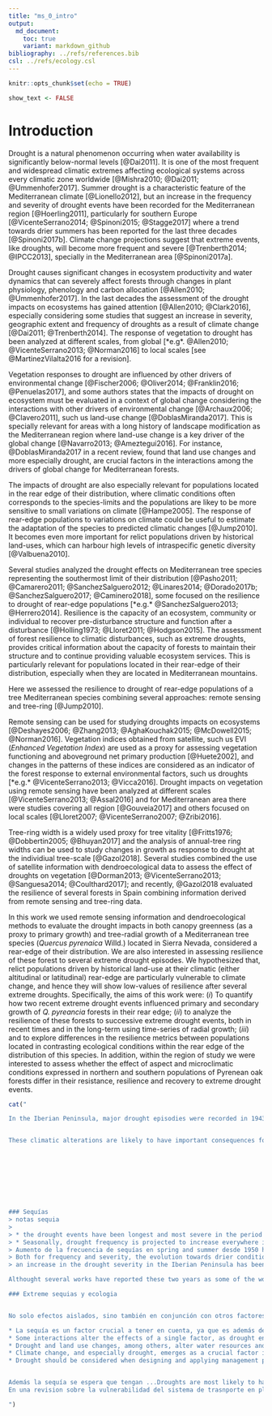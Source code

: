 ```yaml
---
title: "ms_0_intro"
output:  
  md_document:
    toc: true
    variant: markdown_github
bibliography: ../refs/references.bib
csl: ../refs/ecology.csl
---
```


```r
knitr::opts_chunk$set(echo = TRUE)
```

```r
show_text <- FALSE
```

# Introduction

Drought is a natural phenomenon occurring when water availability is significantly below-normal levels [@Dai2011]. It is one of the most frequent and widespread climatic extremes affecting ecological systems across every climatic zone worldwide [@Mishra2010; @Dai2011; @Ummenhofer2017]. Summer drought is a characteristic feature of the Mediterranean climate [@Lionello2012], but an increase in the frequency and severity of drought events have been recorded for the Mediterranean region [@Hoerling2011], particularly for southern Europe [@VicenteSerrano2014; @Spinoni2015; @Stagge2017] where a trend towards drier summers has been reported for the last three decades [@Spinoni2017b]. Climate change projections suggest that extreme events, like droughts, will become more frequent and severe [@Trenberth2014; @IPCC2013], specially in the Mediterranean area [@Spinoni2017a].

Drought causes significant changes in ecosystem productivity and water dynamics that can severely affect forests through changes in plant physiology, phenology and carbon allocation [@Allen2010; @Ummenhofer2017]. In the last decades the assessment of the drought impacts on ecosystems has gained attention [@Allen2010; @Clark2016], especially considering some studies that suggest an increase in severity, geographic extent and frequency of droughts as a result of climate change [@Dai2011; @Trenberth2014]. The response of vegetation to drought has been analyzed at different scales, from global [*e.g*. @Allen2010; @VicenteSerrano2013; @Norman2016] to local scales [see @MartinezVilalta2016 for a revision].  

Vegetation responses to drought are influenced by other drivers of environmental change [@Fischer2006; @Oliver2014; @Franklin2016; @Penuelas2017], and some authors states that the impacts of drought on ecosystem must be evaluated in a context of global change considering the interactions with other drivers of environmental change [@Archaux2006; @Clavero2011], such us land-use change [@DoblasMiranda2017]. This is specially relevant for areas with a long history of landscape modification as the Mediterranean region where land-use change is a key driver of the global change [@Navarro2013; @Ameztegui2016]. For instance, @DoblasMiranda2017 in a recent review, found that land use changes and more especially drought, are crucial factors in the interactions among the drivers of global change for Mediterranean forests. 

The impacts of drought are also especially relevant for populations located in the rear edge of their distribution, where climatic conditions often corresponds to the species-limits and the populations are likey to be more sensitive to small variations on climate [@Hampe2005]. The response of rear-edge populations to variations on climate could be useful to estimate the adaptation of the species to predicted climatic changes [@Jump2010]. It becomes even more important for relict populations driven by historical land-uses, which can harbour high levels of intraspecific genetic diversity [@Valbuena2010]. 

Several studies analyzed the drought effects on Mediterranean tree species representing the southermost limit of their distribution [@Pasho2011; @Camarero2011; @SanchezSalguero2012; @Linares2014; @Dorado2017b; @SanchezSalguero2017; @Caminero2018], some focused on the resilience to drought of rear-edge populations [*e.g.* @SanchezSalguero2013; @Herrero2014]. Resilience is the capacity of an ecosystem, community or individual to recover pre-disturbance structure and function after a disturbance [@Holling1973; @Lloret2011; @Hodgson2015]. The assessment of forest resilience to climatic disturbances, such as extreme droughts, provides critical information about the capacity of forests to maintain their structure and to continue providing valuable ecosystem services. This is particularly relevant for populations located in their rear-edge of their distribution, especially when they are located in Mediterranean mountains.

Here we assessed the resilience to drought of rear-edge populations of a tree Mediterranean species combining several approaches: remote sensing and tree-ring [@Jump2010]. 

Remote sensing can be used for studying droughts impacts on ecosystems [@Deshayes2006; @Zhang2013; @AghaKouchak2015; @McDowell2015; @Norman2016]. Vegetation indices obtained from satellite, such us EVI (*Enhanced Vegetation Index*) are used as a proxy for assessing vegetation functioning and aboveground net primary production [@Huete2002], and changes in the patterns of these indices are considered as an indicator of the forest response to external environmental factors, such us droughts [*e.g.* @VicenteSerrano2013; @Vicca2016]. Drought impacts on vegetation using remote sensing have been analyzed at different scales [@VicenteSerrano2013; @Assal2016] and for Mediterranean area there were studies covering all region [@Gouveia2017] and others focused on local scales [@Lloret2007; @VicenteSerrano2007; @Zribi2016].

Tree-ring width is a widely used proxy for tree vitality [@Fritts1976; @Dobbertin2005; @Bhuyan2017] and the analysis of annual-tree ring widths can be used to study changes in growth as response to drought at the individiual tree-scale [@Gazol2018]. Several studies combined the use of satellite information with dendroecological data to assess the effect of droughts on vegetation [@Dorman2013; @VicenteSerrano2013; @Sanguesa2014; @Coulthard2017]; and recently, @Gazol2018 evaluated the resilience of several forests in Spain combining information derived from remote sensing and tree-ring data. 

In this work we used remote sensing information and dendroecological methods to evaluate the drought impacts in both canopy greenness (as a proxy to primary growth) and tree-radial growth of a Mediterranean tree species (*Quercus pyrenaica* Willd.) located in Sierra Nevada, considered a rear-edge of their distribution. We are also interested in assessing resilience of these forest to several extreme drought episodes. We hypothesized that, relict populations driven by historical land-use at their climatic (either altitudinal or latitudinal) rear-edge are particularly vulnerable to climate change, and hence they will show low-values of resilience after several extreme droughts. Specifically, the aims of this work were: (*i*) To quantify how two recent extreme drought events influenced primary and secondary growth of *Q. pyreancia* forests in their rear edge; (*ii*) to analyze the resilience of these forests to successive extreme drought events, both in recent times and in the long-term using time-series of radial growth; (*iii*) and to explore differences in the resilience metrics between populations located in contrasting ecological conditions within the rear edge of the distribution of this species. In addition, within the region of study we were interested to assess whether the effect of aspect and microclimatic conditions expressed in northern and southern populations of Pyrenean oak forests differ in their resistance, resilience and recovery to extreme drought events.

```r
cat("

In the Iberian Peninsula, major drought episodies were recorded in 1943, 1981, 1995, 2000 and 2005 [@VicenteSerrano2014; @Guerreiro2017]. The 2004/2005 and 2011/2012 hydrological years are considered two of the worst drought periods recorded in the Iberian Peninsula, particularly in the southern sector [@GarciaHerrera2007; @Gouveia2015; @Trigo2013; @Guerreiro2017; @Pascoa2017]. These events were extreme in both its magnitude and spatial extent [@Gouveia2014].


These climatic alterations are likely to have important consequences for tree species dynamics at local and regional scales ( Peñuelas and Boada 2003 , Van Mantgem et al. 2009 , Matías and Jump 2015 ).









### Sequías 
> notas sequia
> 
> * the drought events have been longest and most severe in the period 1991-2010 for mediterranean are of Southern Europe  
> * Seasonally, drought frequency is projected to increase everywhere in Europe for both scenarios in spring and summer, especially over southern Europe, and less intensely in autumn [@Spinoni2017a]
> Aumento de la frecuencia de sequías en spring and summer desde 1950 hasta 2014 [@Spinoni2017b]
> Both for frequency and severity, the evolution towards drier conditions is more relevant in the last three decades over Mediterranean area in summer, 
> an increase in the drought severity in the Iberian Peninsula has been observed in the last decades [@VicenteSerrano2014]. 

Althought several works have reported these two years as some of the worst drought events, we characterised the drought at several spatio-temporal scales in the study area. From a long-term perspective, we compare the accumulated monthly precipitation at a meteorological station (Granada, Base Aérea) during the hydrological years 2004-2005 and 2011-2012 with the average of accumulated monthly precipitation for the period 1950-2015.

### Extreme sequias y ecologia 


No solo efectos aislados, sino también en conjunción con otros factores, sobre todo en el mediterráneo donde convergen muchos de los factores que pueden interaccionar: 

* La sequía es un factor crucial a tener en cuenta, ya que es además de los efectos que puede tener de forma aislada, se ha visto que además presenta muchas interacciones con otros factores, siendo por tanto un factor crucial (`$IMPROVE$` ver [@DoblasMiranda2017]):
* Some interactions alter the effects of a single factor, as drought enhances or decreases the effects of atmospheric components on plant ecophysiology
* Drought and land use changes, among others, alter water resources and lead to land degradation, vegetation regeneration decline, and expansion of forest diseases.
* Climate change, and especially drought, emerges as a crucial factor in most of the reviewed interactions and therefore it should be considered when it comes to designing and applying international management policies
* Drought should be considered when designing and applying management policies.


Además la sequía se espera que tengan ...Droughts are most likely to have the largest and most long-lasting impacts globally due to large indirect and lagged impacts and long recovery especially for forest ecosystems (ver  18 en @Ummenhofer2017). Así por ejemplo se ha visto que todos los biomas presentan una vulnerabilidad similar ...
En una revision sobre la vulnerabilidad del sistema de trasnporte en plantas al embolismo inducido por sequía, ha mostrado que una convergencia de la vulnerabilidad de los bosques a la sequía, mostrando que todos los biomas son igualmente vulnerables a los fallos hidráulicos independientemente del régimen de precipitación (Choat et al. 2012, doi:10.1038/nature11688)

")
```





